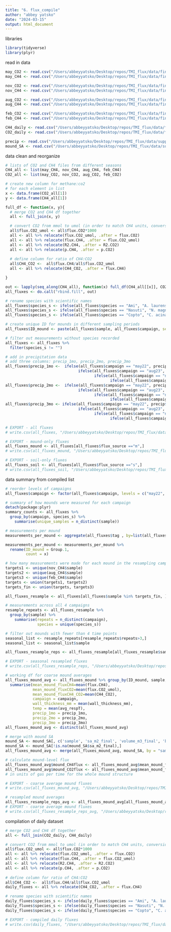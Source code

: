 ```yaml
---
title: "6. flux_compile"
author: "abbey yatsko"
date: "2024-03-15"
output: html_document
---
```

libraries
```r
library(tidyverse)
library(plyr)
```

read in data
```r
may_CO2 <- read.csv("/Users/abbeyyatsko/Desktop/repos/TMI_flux/data/finalfluxes/CO2_fluxfinal_may22_fixed.csv")
may_CH4 <- read.csv("/Users/abbeyyatsko/Desktop/repos/TMI_flux/data/finalfluxes/CH4_fluxfinal_may22_fixed.csv")

nov_CO2 <- read.csv("/Users/abbeyyatsko/Desktop/repos/TMI_flux/data/finalfluxes/CO2_fluxfinal_nov22_fixed.csv")
nov_CH4 <- read.csv("/Users/abbeyyatsko/Desktop/repos/TMI_flux/data/finalfluxes/CH4_fluxfinal_nov22_fixed.csv")

aug_CO2 <- read.csv("/Users/abbeyyatsko/Desktop/repos/TMI_flux/data/finalfluxes/CO2_fluxfinal_aug23_fixed.csv")
aug_CH4 <- read.csv("/Users/abbeyyatsko/Desktop/repos/TMI_flux/data/finalfluxes/CH4_fluxfinal_aug23_fixed.csv")

feb_CO2 <- read.csv("/Users/abbeyyatsko/Desktop/repos/TMI_flux/data/finalfluxes/CO2_fluxfinal_feb24_fixed.csv")
feb_CH4 <- read.csv("/Users/abbeyyatsko/Desktop/repos/TMI_flux/data/finalfluxes/CH4_fluxfinal_feb24_fixed.csv")

CH4_daily <- read.csv("/Users/abbeyyatsko/Desktop/repos/TMI_flux/data/finalfluxes/CH4_fluxfinal_aug23_day_fixed.csv")
CO2_daily <- read.csv("/Users/abbeyyatsko/Desktop/repos/TMI_flux/data/finalfluxes/CO2_fluxfinal_aug23_day_fixed.csv")

precip <- read.csv("/Users/abbeyyatsko/Desktop/repos/TMI_flux/data/supp_data/precip.csv")
mound_SA <- read.csv("/Users/abbeyyatsko/Desktop/repos/TMI_flux/data/supp_data/mound_SA.csv")
```

data clean and reorganize
```r
# lists of CO2 and CH4 files from different seasons
CH4_all <- list(may_CH4, nov_CH4, aug_CH4, feb_CH4)
CO2_all <- list(may_CO2, nov_CO2, aug_CO2, feb_CO2)

# create new column for methane:co2
# for each element in list 
x <- data.frame(CO2_all[1])
y <- data.frame(CH4_all[1])

full_df <- function(x, y){
  # merge CO2 and CH4 df together 
  all <- full_join(x, y)

  # convert CO2 from mmol to umol (in order to match CH4 units, conversion factor 1000umol = 1mmol)
  all$flux.CO2_umol <- all$flux.CO2*1000
  all <- all %>% relocate(flux.CO2_umol, .after = flux.CO2)
  all <- all %>% relocate(flux.CH4, .after = flux.CO2_umol)
  all <- all %>% relocate(R2.CH4, .after = R2.CO2)
  all <- all %>% relocate(p.CH4, .after = p.CO2)
  
  # define column for ratio of CH4:CO2
  all$CH4_CO2 <-  all$flux.CH4/all$flux.CO2_umol
  all <- all %>% relocate(CH4_CO2, .after = flux.CH4)

}

out <- lapply(seq_along(CH4_all), function(x) full_df(CH4_all[[x]], CO2_all[[x]]))
all_fluxes <- do.call("rbind.fill", out)

# rename species with scientific names 
all_fluxes$species_s <- ifelse(all_fluxes$species == "Ami", "A. laurensis","")
all_fluxes$species_s <- ifelse(all_fluxes$species == "Nasuti", "N. magnus", all_fluxes$species_s)
all_fluxes$species_s <- ifelse(all_fluxes$species == "Copto", "C. acinaciformis", all_fluxes$species_s)

# create unique ID for mounds in different sampling periods
all_fluxes$ID_mound <- paste(all_fluxes$sample, all_fluxes$campaign, sep = "-")

# filter out measurements without species recorded
all_fluxes <- all_fluxes %>%
  filter(species_s != "")

# add in precipitation data 
# add three columns: precip_1mo, precip_2mo, precip_3mo
all_fluxes$precip_1mo <-  ifelse(all_fluxes$campaign == "may22", precip$may_1mo_sum,
                                ifelse(all_fluxes$campaign == "aug23", precip$aug_1mo_sum,
                                       ifelse(all_fluxes$campaign == "nov22", precip$nov_1mo_sum,
                                              ifelse(all_fluxes$campaign == "feb24", precip$feb_1mo_sum, NA))))
all_fluxes$precip_2mo <-  ifelse(all_fluxes$campaign == "may22", precip$may_2mo_sum,
                                ifelse(all_fluxes$campaign == "aug23", precip$aug_2mo_sum,
                                       ifelse(all_fluxes$campaign == "nov22", precip$nov_2mo_sum,
                                              ifelse(all_fluxes$campaign == "feb24", precip$feb_2mo_sum, NA))))
all_fluxes$precip_3mo <- ifelse(all_fluxes$campaign == "may22", precip$may_3mo_sum,
                                ifelse(all_fluxes$campaign == "aug23", precip$aug_3mo_sum,
                                       ifelse(all_fluxes$campaign == "nov22", precip$nov_3mo_sum,
                                              ifelse(all_fluxes$campaign == "feb24", precip$feb_3mo_sum, NA))))

# EXPORT - all fluxes
# write.csv(all_fluxes, "/Users/abbeyyatsko/Desktop/repos/TMI_flux/data/finalfluxes/all_fluxes.csv", row.names = FALSE)

# EXPORT - mound-only fluxes
all_fluxes_mound <- all_fluxes[all_fluxes$flux_source =="m",]
# write.csv(all_fluxes_mound, "/Users/abbeyyatsko/Desktop/repos/TMI_flux/data/finalfluxes/all_fluxes_mound.csv", row.names = FALSE)

# EXPORT - soil-only fluxes
all_fluxes_soil <- all_fluxes[all_fluxes$flux_source =="s",]
# write.csv(all_fluxes_soil, "/Users/abbeyyatsko/Desktop/repos/TMI_flux/data/finalfluxes/all_fluxes_soil.csv", row.names = FALSE)
```

data summary from compiled list 
```r
# reorder levels of campaigns 
all_fluxes$campaign <- factor(all_fluxes$campaign, levels = c("may22", "aug23", "nov22", "feb24"))

# summary of how mounds were measured for each campaign
detach(package:plyr)
summary_counts <- all_fluxes %>%
  group_by(campaign, species_s) %>%
    summarise(unique_samples = n_distinct(sample))

# measurements per mound 
measurements_per_mound <- aggregate(all_fluxes$tag , by=list(all_fluxes$ID_mound ), FUN=length)

measurements_per_mound <- measurements_per_mound %>%
  rename(ID_mound = Group.1,
         count = x)

# how many measurements were made for each mound in the resampling campaign (should be 4 or 5)
targets1 <- unique(nov_CH4$sample)
targets2 <- unique(aug_CH4$sample)
targets3 <- unique(feb_CH4$sample)
targets <- union(targets1, targets2)
targets_fin <- union(targets, targets3)

all_fluxes_resample <- all_fluxes[all_fluxes$sample %in% targets_fin, ]

# measurements across all 4 campaigns 
resample_repeats <- all_fluxes_resample %>%
  group_by(sample) %>%
    summarise(repeats = n_distinct(campaign), 
              species = unique(species_s))

# filter out mounds with fewer than 4 time points 
seasonal_list <- resample_repeats[resample_repeats$repeats>3,]
seasonal_list <- seasonal_list$sample

all_fluxes_resample_reps <- all_fluxes_resample[all_fluxes_resample$sample %in% seasonal_list,]

# EXPORT - seasonal resampled fluxes
# write.csv(all_fluxes_resample_reps, "/Users/abbeyyatsko/Desktop/repos/TMI_flux/data/finalfluxes/all_fluxes_resample_reps.csv", row.names = FALSE)

# working df for coarse mound averages 
all_fluxes_mound_avg <- all_fluxes_mound %>% group_by(ID_mound, sample, species_s) %>% 
  summarise(mean_mound_fluxCH4=mean(flux.CH4),
            mean_mound_fluxCO2=mean(flux.CO2_umol), 
            mean_mound_fluxCH4_CO2=mean(CH4_CO2), 
            campaign = campaign, 
            wall_thickness_mm = mean(wall_thickness_mm), 
            temp = mean(avg_respT), 
            precip_1mo = precip_1mo, 
            precip_2mo = precip_2mo, 
            precip_3mo = precip_3mo)
all_fluxes_mound_avg <- distinct(all_fluxes_mound_avg)

# merge with mound SA
mound_SA <- mound_SA[, c('sample', 'sa_m2_final', 'volume_m3_final', 'basal_area_m2', 'perimeter_m')]
mound_SA <- mound_SA[!is.na(mound_SA$sa_m2_final),]
all_fluxes_mound_avg <- merge(all_fluxes_mound_avg, mound_SA, by = "sample")

# calculate mound-level flux
all_fluxes_mound_avg$mound_CH4flux <- all_fluxes_mound_avg$mean_mound_fluxCH4 * all_fluxes_mound_avg$sa_m2_final
all_fluxes_mound_avg$mound_CO2flux <- all_fluxes_mound_avg$mean_mound_fluxCO2 * all_fluxes_mound_avg$sa_m2_final
# in units of gas per time for the whole mound structure

# EXPORT - coarse average mound fluxes
# write.csv(all_fluxes_mound_avg, "/Users/abbeyyatsko/Desktop/repos/TMI_flux/data/finalfluxes/all_fluxes_mound_avg.csv", row.names = FALSE)

# resampled mound averages 
all_fluxes_resample_reps_avg <- all_fluxes_mound_avg[all_fluxes_mound_avg$sample %in% seasonal_list,]
# EXPORT - coarse average mound fluxes
# write.csv(all_fluxes_resample_reps_avg, "/Users/abbeyyatsko/Desktop/repos/TMI_flux/data/finalfluxes/all_fluxes_resample_reps_avg.csv", row.names = FALSE)

```

compilation of daily dataset
```r
# merge CO2 and CH4 df together 
all <- full_join(CO2_daily, CH4_daily)

# convert CO2 from mmol to umol (in order to match CH4 units, conversion factor 1000umol = 1mmol)
all$flux.CO2_umol <- all$flux.CO2*1000
all <- all %>% relocate(flux.CO2_umol, .after = flux.CO2)
all <- all %>% relocate(flux.CH4, .after = flux.CO2_umol)
all <- all %>% relocate(R2.CH4, .after = R2.CO2)
all <- all %>% relocate(p.CH4, .after = p.CO2)
  
# define column for ratio of CH4:CO2
all$CH4_CO2 <-  all$flux.CH4/all$flux.CO2_umol
daily_fluxes <- all %>% relocate(CH4_CO2, .after = flux.CH4)

# rename species with scientific names 
daily_fluxes$species_s <- ifelse(daily_fluxes$species == "Ami", "A. laurensis","")
daily_fluxes$species_s <- ifelse(daily_fluxes$species == "Nasuti", "N. magnus", daily_fluxes$species_s)
daily_fluxes$species_s <- ifelse(daily_fluxes$species == "Copto", "C. acinaciformis", daily_fluxes$species_s)

# EXPORT - compiled daily fluxes
# write.csv(daily_fluxes, "/Users/abbeyyatsko/Desktop/repos/TMI_flux/data/finalfluxes/all_daily_fluxes.csv", row.names = FALSE)
```
